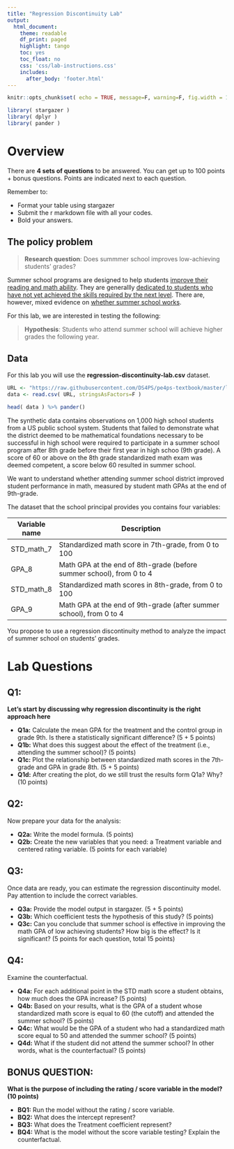 ```yaml
---
title: "Regression Discontinuity Lab"
output:
  html_document:
    theme: readable
    df_print: paged
    highlight: tango
    toc: yes
    toc_float: no
    css: 'css/lab-instructions.css'
    includes:
      after_body: 'footer.html'
--- 
```





```r
knitr::opts_chunk$set( echo = TRUE, message=F, warning=F, fig.width = 10, fig.pos = 'H' )
```


```r
library( stargazer )
library( dplyr )
library( pander )
```

# Overview 

There are **4 sets of questions** to be answered. You can get up to 100 points + bonus questions. Points are indicated next to each question. 

Remember to:

* Format your table using stargazer 
* Submit the r markdown file with all your codes. 
* Bold your answers.



## The policy problem

> **Research question**: 
> Does summmer school improves low-achieving students' grades?

Summer school programs are designed to help students [improve their reading and math ability](https://www.wallacefoundation.org/knowledge-center/documents/an-analysis-of-the-effects-of-an-academic-summer-program-for-middle-school-students.pdf). They are generallly [dedicated to students who have not yet achieved the skills required by the next level](https://digitalcommons.nl.edu/cgi/viewcontent.cgi?article=1234&context=diss). There are, however, mixed evidence on [whether summer school works](https://www.npr.org/sections/ed/2014/07/07/323659124/what-we-dont-know-about-summer-school). 

For this lab, we are interested in testing the following:

> **Hypothesis**: 
> Students who attend summer school will achieve higher grades the following year. 

## Data

For this lab you will use the **regression-discontinuity-lab.csv** dataset. 

```r
URL <- "https://raw.githubusercontent.com/DS4PS/pe4ps-textbook/master/labs/DATA/regression-discontinuity-lab.csv"
data <- read.csv( URL, stringsAsFactors=F )
```

```r
head( data ) %>% pander()
```

The synthetic data contains observations on 1,000 high school students from a US public school system. Students that failed to demonstrate what the district deemed to be mathematical foundations necessary to be successful in high school were required to participate in a summer school program after 8th grade before their first year in high schoo (9th grade). A score of 60 or above on the 8th grade standardized math exam was deemed competent, a score below 60 resulted in summer school. 

We want to understand whether attending summer school district improved student performance in math, measured by student math GPAs at the end of 9th-grade.

The dataset that the school principal provides you contains four variables: 

 **Variable name   **   | **Description    **                                                                                          
----------------------- | ------------------------------------------------------------------------------------------------------------
STD_math_7              |Standardized math score in 7th-grade, from 0 to 100                                                                     
GPA_8                   |Math GPA at the end of 8th-grade (before summer school), from 0 to 4
STD_math_8              |Standardized math scores in 8th-grade, from 0 to 100                                                                     
GPA_9                   |Math GPA at the end of 9th-grade (after summer school), from 0 to 4

You propose to use a regression discontinuity method to analyze the impact of summer school on students' grades.

# Lab Questions

## Q1: 

**Let's start by discussing why regression discontinuity is the right approach here** 

* **Q1a:** Calculate the mean GPA for the treatment and the control group in grade 9th. Is there a statistically significant difference? (5 + 5 points)
* **Q1b:** What does this suggest about the effect of the treatment (i.e., attending the summer school)? (5 points)
* **Q1c:** Plot the relationship between standardized math scores in the 7th-grade and GPA in grade 8th. (5 + 5 points)
* **Q1d:** After creating the plot, do we still trust the results form Q1a? Why? (10 points)

## Q2: 

Now prepare your data for the analysis:

* **Q2a:** Write the model formula. (5 points)
* **Q2b:** Create the new variables that you need: a Treatment variable and centered rating variable. (5 points for each variable)



## Q3: 

Once data are ready, you can estimate the regression discontinuity model. Pay attention to include the correct variables.

* **Q3a:** Provide the model output in stargazer. (5 + 5 points)
* **Q3b:** Which coefficient tests the hypothesis of this study? (5 points)
* **Q3c:** Can you conclude that summer school is effective in improving the math GPA of low achieving students? How big is the effect? Is it significant? (5 points for each question, total 15 points)

## Q4: 

Examine the counterfactual.

* **Q4a:** For each additional point in the STD math score a student obtains, how much does the GPA increase? (5 points)
* **Q4b:** Based on your results, what is the GPA of a student whose standardized math score is equal to 60 (the cutoff) and attended the summer school? (5 points)
* **Q4c:** What would be the GPA of a student who had a standardized math score equal to 50 and attended the summer school? (5 points)
* **Q4d:** What if the student did not attend the summer school? In other words, what is the counterfactual? (5 points)

## BONUS QUESTION: 

**What is the purpose of including the rating / score variable in the model? (10 points)**

* **BQ1:** Run the model without the rating / score variable. 
* **BQ2:** What does the intercept represent? 
* **BQ3:** What does the Treatment coefficient represent? 
* **BQ4:** What is the model without the score variable testing? Explain the counterfactual. 


```css

```
